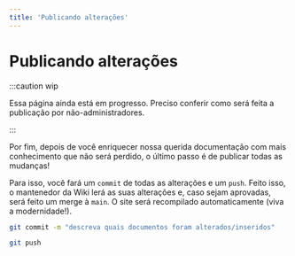 ```yaml
---
title: 'Publicando alterações'
---
```


# Publicando alterações

:::caution wip

Essa página ainda está em progresso. Preciso conferir como será feita a publicação por não-administradores.

:::

Por fim, depois de você enriquecer nossa querida documentação com mais conhecimento que não será perdido, o último passo é de publicar todas as mudanças!

Para isso, você fará um `commit` de todas as alterações e um `push`. Feito isso, o mantenedor da Wiki lerá as suas alterações e, caso sejam aprovadas, será feito um merge à `main`. O site será recompilado automaticamente (viva a modernidade!).

```bash
git commit -m "descreva quais documentos foram alterados/inseridos"

git push
```
